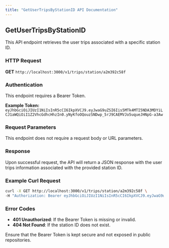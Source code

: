 ```yaml
---
title: "GetUserTripsByStationID API Documentation"
---
```



<Meta 
  name="GetUserTripsByStationID"
  type="http"
  seq="4"
/>

## GetUserTripsByStationID

This API endpoint retrieves the user trips associated with a specific station ID.

### HTTP Request

**GET** `http://localhost:3000/v1/trips/station/a2m392c58f`

### Authentication

This endpoint requires a Bearer Token.

**Example Token:** `eyJhbGciOiJIUzI1NiIsInR5cCI6IkpXVCJ9.eyJwaG9uZSI6Iis5MTk4MTI5NDA3MDYiLCJ1aWQiOiI1Z2VhcGdhcHhzIn0.yNyKfoOQouzSNDwp_5rJ9CAEMVJo5uqueJHNpG-a3Aw`

### Request Parameters

This endpoint does not require a request body or URL parameters.

### Response

Upon successful request, the API will return a JSON response with the user trips information associated with the provided station ID.

### Example Curl Request

```bash
curl -X GET http://localhost:3000/v1/trips/station/a2m392c58f \
-H "Authorization: Bearer eyJhbGciOiJIUzI1NiIsInR5cCI6IkpXVCJ9.eyJwaG9uZSI6Iis5MTk4MTI5NDA3MDYiLCJ1aWQiOiI1Z2VhcGdhcHhzIn0.yNyKfoOQouzSNDwp_5rJ9CAEMVJo5uqueJHNpG-a3Aw"
```

### Error Codes

- **401 Unauthorized**: If the Bearer Token is missing or invalid.
- **404 Not Found**: If the station ID does not exist.

Ensure that the Bearer Token is kept secure and not exposed in public repositories.